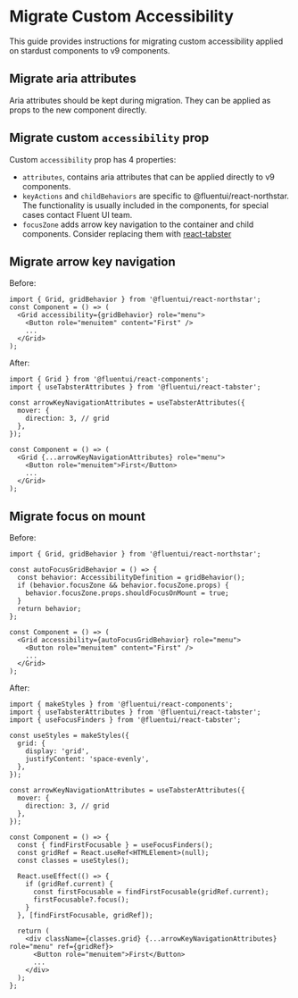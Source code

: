
<Meta title="Concepts/Migration/from v0/Custom Accessibility" />

# Migrate Custom Accessibility

This guide provides instructions for migrating custom accessibility applied on stardust components to v9 components.

## Migrate aria attributes

Aria attributes should be kept during migration. They can be applied as props to the new component directly.

## Migrate custom `accessibility` prop

Custom `accessibility` prop has 4 properties:

- `attributes`, contains aria attributes that can be applied directly to v9 components.
- `keyActions` and `childBehaviors` are specific to @fluentui/react-northstar. The functionality is usually included in the components, for special cases contact Fluent UI team.
- `focusZone` adds arrow key navigation to the container and child components. Consider replacing them with [react-tabster](https://github.com/microsoft/fluentui/blob/master/packages/react-components/react-tabster)

## Migrate arrow key navigation

Before:

```tsx
import { Grid, gridBehavior } from '@fluentui/react-northstar';
const Component = () => (
  <Grid accessibility={gridBehavior} role="menu">
    <Button role="menuitem" content="First" />
    ...
  </Grid>
);
```

After:

```tsx
import { Grid } from '@fluentui/react-components';
import { useTabsterAttributes } from '@fluentui/react-tabster';

const arrowKeyNavigationAttributes = useTabsterAttributes({
  mover: {
    direction: 3, // grid
  },
});

const Component = () => (
  <Grid {...arrowKeyNavigationAttributes} role="menu">
    <Button role="menuitem">First</Button>
    ...
  </Grid>
);
```

## Migrate focus on mount

Before:

```tsx
import { Grid, gridBehavior } from '@fluentui/react-northstar';

const autoFocusGridBehavior = () => {
  const behavior: AccessibilityDefinition = gridBehavior();
  if (behavior.focusZone && behavior.focusZone.props) {
    behavior.focusZone.props.shouldFocusOnMount = true;
  }
  return behavior;
};

const Component = () => (
  <Grid accessibility={autoFocusGridBehavior} role="menu">
    <Button role="menuitem" content="First" />
    ...
  </Grid>
);
```

After:

```tsx
import { makeStyles } from '@fluentui/react-components';
import { useTabsterAttributes } from '@fluentui/react-tabster';
import { useFocusFinders } from '@fluentui/react-tabster';

const useStyles = makeStyles({
  grid: {
    display: 'grid',
    justifyContent: 'space-evenly',
  },
});

const arrowKeyNavigationAttributes = useTabsterAttributes({
  mover: {
    direction: 3, // grid
  },
});

const Component = () => {
  const { findFirstFocusable } = useFocusFinders();
  const gridRef = React.useRef<HTMLElement>(null);
  const classes = useStyles();

  React.useEffect(() => {
    if (gridRef.current) {
      const firstFocusable = findFirstFocusable(gridRef.current);
      firstFocusable?.focus();
    }
  }, [findFirstFocusable, gridRef]);

  return (
    <div className={classes.grid} {...arrowKeyNavigationAttributes} role="menu" ref={gridRef}>
      <Button role="menuitem">First</Button>
      ...
    </div>
  );
};
```
